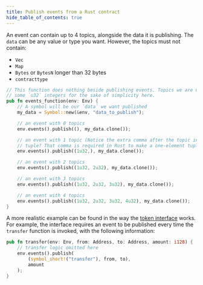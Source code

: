 ```yaml
---
title: Publish events from a Rust contract
hide_table_of_contents: true
---
```


An event can contain up to 4 topics, alongside the data it is publishing. The `data` can be any value or type you want. However, the topics must not contain:

- `Vec`
- `Map`
- `Bytes` or `BytesN` longer than 32 bytes
- `contracttype`

```rust
// This function does nothing beside publishing events. Topics we are using are
// some `u32` integers for the sake of simplicity here.
pub fn events_function(env: Env) {
    // A symbol will be our `data` we want published
    my_data = Symbol::new(&env, "data_to_publish");

    // an event with 0 topics
    env.events().publish((), my_data.clone());

    // an event with 1 topic (Notice the extra comma after the topic in the
    // tuple? That comma is required in Rust to make a one-element tuple)
    env.events().publish((1u32,), my_data.clone());

    // an event with 2 topics
    env.events().publish((1u32, 2u32), my_data.clone());

    // an event with 3 topics
    env.events().publish((1u32, 2u32, 3u32), my_data.clone());

    // an event with 4 topics
    env.events().publish((1u32, 2u32, 3u32, 4u32), my_data.clone());
}
```

A more realistic example can be found in the way the [token interface] works. For example, the interface requires an event to be published every time the `transfer` function is invoked, with the following information:

```rust
pub fn transfer(env: Env, from: Address, to: Address, amount: i128) {
    // transfer logic omitted here
    env.events().publish(
        (symbol_short!("transfer"), from, to),
        amount
    );
}
```

[token interface]: ../../../tokens/custom/token-interface.mdx
